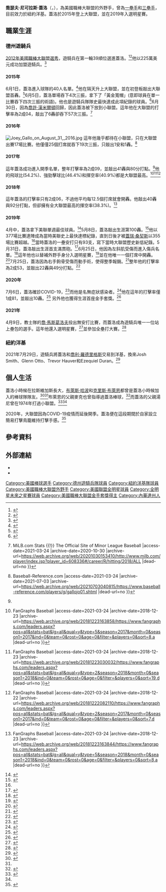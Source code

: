 {{Infobox baseball biography
| name        = 喬伊·蓋洛<br />Joey Gallo
| image       = Joey Gallo in 2017 (cropped).jpg
| image_size  = 
| caption     = 2017年的蓋洛
| team        = 紐約洋基
| number      = 13
| position    = [[外野手|外野手]]
| birth_date  = {{birth date and age|mf=yes|1993|11|19}}
| birth_place = {{USA}}[[內華達州|內華達州]][[亨德森|亨德森]]
| bats        = 左
| throws      = 右
| debutleague = 美國職棒大聯盟
| debutdate   = 6月2日
| debutyear   = 2015年
| debutteam   = 德州遊騎兵
| statyear    = 2021年球季
| statleague  = 美國職棒大聯盟
| stat1label  = [[打擊率|打擊率]]
| stat1value  = .206
| stat2label  = [[全壘打|全壘打]]
| stat2value  = 158
| stat3label  = [[打點|打點]]
| stat3value  = 339
| stat4label  = [[盜壘|盜壘]]
| stat4value  = 
| teams =
* [[德克薩斯遊騎兵_(棒球)|德州遊騎兵]]（{{mlby|2015}}–{{mlby|2021}}）
* [[紐約洋基|紐約洋基]]（{{mlby|2021}}–）
|highlights=
* 2×[[美國職棒大聯盟全明星賽|全明星賽]] ([[2019年美國職棒大聯盟全明星賽|2019年]]、[[2021年美國職棒大聯盟全明星賽|2021年]])
* 2×[[美國職棒大聯盟金手套獎|金手套獎]]（2020年、2021年）
}}
'''喬瑟夫·尼可拉斯·蓋洛'''（{{lang-en|Joseph Nicholas Gallo}}，{{bd|1993年|11月19日|}}），為美國職棒大聯盟的外野手，曾為[[一壘手|一壘手]]和[[三壘手|三壘手]]，目前效力於紐約洋基。蓋洛於2015年登上大聯盟，並在2019年入選明星賽。

==職業生涯==
===德州遊騎兵===
[[2012年美國職棒大聯盟選秀|2012年美國職棒大聯盟選秀]]，遊騎兵在第一輪39順位選進蓋洛。<ref>{{cite web |author=RunThisTown (Matt Philips) |url=http://www.lasvegassun.com/news/2012/jun/04/bishop-gormans-joey-gallo-goes-39th-overall-texas-/ |title=Bishop Gorman's Joey Gallo goes 39th overall to the Texas Rangers |publisher=Lasvegassun.com |access-date=September 3, 2013 |archive-date=2018-09-30 |archive-url=https://web.archive.org/web/20180930120118/https://lasvegassun.com/news/2012/jun/04/bishop-gormans-joey-gallo-goes-39th-overall-texas-/ |dead-url=no }}</ref><ref>{{cite web |url=http://texas.rangers.mlb.com/news/article.jsp?ymd=20120604&content_id=32759158&vkey=news_tex&c_id=tex |title=Rangers draft high school power on Day 1 |publisher=Texas.rangers.mlb.com |date=May 24, 2013 |access-date=September 3, 2013 |archive-date=2013-11-10 |archive-url=https://web.archive.org/web/20131110093319/http://texas.rangers.mlb.com/news/article.jsp?ymd=20120604&content_id=32759158&vkey=news_tex&c_id=tex |dead-url=no }}</ref>他以225萬美元成功加盟遊騎兵。<ref name=nola>{{cite web | url=http://www.nola.com/lsu/index.ssf/2015/06/joey_gallo_homers_debut_lsu.html | title=Former LSU signee Joey Gallo homers in major league debut | publisher=The Times-Picayune | date=June 2, 2015 | access-date=June 30, 2017 | author=Dabe, Christopher | archive-date=2018-09-19 | archive-url=https://web.archive.org/web/20180919211550/https://www.nola.com/lsu/index.ssf/2015/06/joey_gallo_homers_debut_lsu.html | dead-url=no }}</ref>
====2015年====
6月1日，蓋洛進入球隊的40人名單。<ref>{{cite web|url=http://www.dallasnews.com/sports/texas-rangers/headlines/20150601-grant-why-rangers-feel-time-is-right-for-joey-gallo-to-join-big-club.ece|title=Grant: Why Rangers feel time is right for Joey Gallo to join big club|work=dallasnews.com|access-date=June 2, 2015|archive-date=2015-09-24|archive-url=https://web.archive.org/web/20150924131249/http://www.dallasnews.com/sports/texas-rangers/headlines/20150601-grant-why-rangers-feel-time-is-right-for-joey-gallo-to-join-big-club.ece|dead-url=no}}</ref>他在隔天升上大聯盟，並在初登板敲出大聯盟首轟。<ref>{{cite web|url=http://m.mlb.com/news/article/128160738/joey-gallo-homers-in-second-big-league-at-bat|title=Gallo homers in second big league at-bat|access-date=June 2, 2015|last=Sullivan|first=T.R.|date=June 2, 2015|work=[[MLB.com|MLB.com]]|archive-date=2016-03-04|archive-url=https://web.archive.org/web/20160304071324/http://m.mlb.com/news/article/128160738/joey-gallo-homers-in-second-big-league-at-bat|dead-url=no}}</ref>6月5日，蓋洛單場吞下4次三振，拿下了「黃金寬帽」(意即球員在單一比賽吞下四次三振的術語)。他也是遊騎兵隊隊史最快達成此項紀錄的球員。<ref>{{cite web|last=Grant|first=Evan|title=Why Rangers aren't concerned about Joey Gallo's first 'Golden Sombrero'|website=[[The_Dallas_Morning_News|The Dallas Morning News]]|date=June 6, 2015|url=http://rangersblog.dallasnews.com/2015/06/texas-rangers-manager-jeff-banister-not-conerned-after-four-strikeout-game-for-joey-gallo.html/|access-date=August 10, 2015|archive-url=https://web.archive.org/web/20150809103549/http://rangersblog.dallasnews.com/2015/06/texas-rangers-manager-jeff-banister-not-conerned-after-four-strikeout-game-for-joey-gallo.html/|archive-date=2015-08-09|dead-url=yes}}</ref>6月30日，因為[[喬許·漢米爾頓_(運動員)|喬許·漢米爾頓]]回歸，因此蓋洛被下放到小聯盟。這年他在大聯盟的打擊率為2成04，敲出了6轟卻吞下57次三振。<ref name=autogenerated2>{{Cite web |url=http://www.milb.com/player/index.jsp?player_id=608336#/career/R/hitting/2018/ALL |title=Joey Gallo Stats, Highlights, Bio {{!}} MiLB.com Stats {{!}} The Official Site of Minor League Baseball<!-- Bot generated title --> |access-date=2021-03-24 |archive-date=2020-10-30 |archive-url=https://web.archive.org/web/20201030153410/http://www.milb.com/player/index.jsp?player_id=608336#/career/R/hitting/2018/ALL |dead-url=no }}</ref>
====2016年====
[[File:Joey_Gallo_on_August_31,_2016.jpg|thumb]]
這年他幾乎都待在小聯盟，只在大聯盟出賽17場比賽。他僅僅25個打席就吞下19次三振，只敲出1安和1轟。<ref name=autogenerated1>{{Cite web |url=https://www.baseball-reference.com/players/g/gallojo01.shtml |title=Joey Gallo Stats {{!}} Baseball-Reference.com<!-- Bot generated title --> |access-date=2021-03-24 |archive-date=2021-07-03 |archive-url=https://web.archive.org/web/20210703040815/https://www.baseball-reference.com/players/g/gallojo01.shtml |dead-url=no }}</ref>
====2017年====
這年蓋洛成功進入開季名單，整年打擊率為2成09，並敲出41轟與80分打點。<ref name=autogenerated1 />他的飛球比(54.2%)、強勁擊球比(46.4%)和揮空率(40.9%)都是大聯盟最高。<ref>{{Cite web |url=https://www.fangraphs.com/leaders.aspx?pos=all&stats=bat&lg=all&qual=y&type=5&season=2017&month=0&season1=2017&ind=0&team=0&rost=0&age=0&filter=&players=0&sort=8,a |title=Major League Leaderboards » 2017 » Batters » Plate Discipline Statistics {{!}} FanGraphs Baseball<!-- Bot generated title --> |access-date=2021-03-24 |archive-date=2018-12-23 |archive-url=https://web.archive.org/web/20181223163858/https://www.fangraphs.com/leaders.aspx?pos=all&stats=bat&lg=all&qual=y&type=5&season=2017&month=0&season1=2017&ind=0&team=0&rost=0&age=0&filter=&players=0&sort=8,a |dead-url=no }}</ref><ref>{{Cite web |url=https://www.fangraphs.com/leaders.aspx?pos=all&stats=bat&lg=all&qual=y&type=2&season=2018&month=0&season1=2018&ind=0&team=0&rost=0&age=0&filter=&players=0&sort=19,d |title=Major League Leaderboards » 2018 » Batters » Batted Ball Statistics {{!}} FanGraphs Baseball<!-- Bot generated title --> |access-date=2021-03-24 |archive-date=2018-12-23 |archive-url=https://web.archive.org/web/20181223030032/https://www.fangraphs.com/leaders.aspx?pos=all&stats=bat&lg=all&qual=y&type=2&season=2018&month=0&season1=2018&ind=0&team=0&rost=0&age=0&filter=&players=0&sort=19,d |dead-url=no }}</ref><ref>{{Cite web |url=https://www.fangraphs.com/leaders.aspx?pos=all&stats=bat&lg=all&qual=y&type=2&season=2017&month=0&season1=2017&ind=0&team=0&rost=0&age=0&filter=&players=0&sort=7,d |title=Major League Leaderboards » 2017 » Batters » Batted Ball Statistics {{!}} FanGraphs Baseball<!-- Bot generated title --> |access-date=2021-03-24 |archive-date=2018-12-22 |archive-url=https://web.archive.org/web/20181222082110/https://www.fangraphs.com/leaders.aspx?pos=all&stats=bat&lg=all&qual=y&type=2&season=2017&month=0&season1=2017&ind=0&team=0&rost=0&age=0&filter=&players=0&sort=7,d |dead-url=no }}</ref>
====2018年====
這年蓋洛的打擊率只有2成06，不過他平均每12.5個打席就會開轟。他敲出40轟與92分打點，但卻擁有全大聯盟最高的揮空率(38.3%)。<ref>{{Cite web |url=https://www.fangraphs.com/leaders.aspx?pos=all&stats=bat&lg=all&qual=y&type=5&season=2018&month=0&season1=2018&ind=0&team=0&rost=0&age=0&filter=&players=0&sort=8,a |title=Major League Leaderboards » 2018 » Batters » Plate Discipline Statistics {{!}} FanGraphs Baseball<!-- Bot generated title --> |access-date=2021-03-24 |archive-date=2018-12-23 |archive-url=https://web.archive.org/web/20181223163844/https://www.fangraphs.com/leaders.aspx?pos=all&stats=bat&lg=all&qual=y&type=5&season=2018&month=0&season1=2018&ind=0&team=0&rost=0&age=0&filter=&players=0&sort=8,a |dead-url=no }}</ref>
====2019年====
4月中，蓋洛拿下美聯單週最佳球員。<ref>{{cite web|author=David Adler|url=https://www.mlb.com/rangers/news/players-of-the-week-yelich-gallo|title=Yelich, Gallo power way to POTW honors|website=[[MLB.com|MLB.com]]|date=April 22, 2019|access-date=April 22, 2019|archive-date=2019-04-22|archive-url=https://web.archive.org/web/20190422225857/https://www.mlb.com/rangers/news/players-of-the-week-yelich-gallo|dead-url=no}}</ref>5月8日，蓋洛敲出生涯第100轟。<ref name=100hr>{{cite web|url=https://www.mlb.com/rangers/news/joey-gallo-hits-100th-career-homer|last=Crouse|first=Jake|title=Weird record: Gallo has 100 HRs, 93 singles|website=[[MLB.com|MLB.com]]|date=May 8, 2019|access-date=May 8, 2019|archive-date=2020-11-08|archive-url=https://web.archive.org/web/20201108002339/https://www.mlb.com/rangers/news/joey-gallo-hits-100th-career-homer|dead-url=no}}</ref>他以377場比賽達陣成為當時美聯史上最快達標紀錄，直到日後才被[[蓋瑞·桑契斯|蓋瑞·桑契斯]]以355場比賽超越。<ref name=100hr/>當時蓋洛的一壘安打只有93支，寫下當時大聯盟歷史新低紀錄。5月31日，蓋洛敲出生涯首支滿貫砲。<ref>{{cite web|url=https://dfw.cbslocal.com/2019/05/31/joey-gallo-first-career-grand-slam-rangers-royals/|title=Joey Gallo Connects For First Career Grand Slam As Rangers Defeat Royals 6-2|website=[[KTVT|CBS DFW]]|date=May 31, 2019|access-date=June 2, 2019|archive-date=2020-12-02|archive-url=https://web.archive.org/web/20201202033228/https://dfw.cbslocal.com/2019/05/31/joey-gallo-first-career-grand-slam-rangers-royals/|dead-url=no}}</ref>6月25日，他因為左斜肌受傷而進入傷兵名單。<ref>{{cite web|url=https://www.mlb.com/rangers/news/joey-gallo-returns-from-injured-list|title=Joey Gallo back from IL, batting fifth|author=James Schmehl|website=[[MLB.com|MLB.com]]|date=June 25, 2019|access-date=June 25, 2019|archive-date=2019-06-28|archive-url=https://web.archive.org/web/20190628120940/https://www.mlb.com/rangers/news/joey-gallo-returns-from-injured-list|dead-url=no}}</ref>這年他也以替補外野手身分入選明星賽，<ref>{{cite web|url=https://www.mlb.com/rangers/news/rangers-2019-all-stars-joey-gallo-mike-minor-hunter-pence|title=Career years earn Gallo, Minor 1st All-Star nods|author=Dawn Klemish|website=[[MLB.com|MLB.com]]|date=June 30, 2019|access-date=June 30, 2019|archive-date=2019-09-24|archive-url=https://web.archive.org/web/20190924155328/https://www.mlb.com/rangers/news/rangers-2019-all-stars-joey-gallo-mike-minor-hunter-pence|dead-url=no}}</ref>並在他唯一一個打席中開轟。<ref>{{cite web|url=https://www.mlb.com/rangers/news/joey-gallo-home-run-all-star-game|title=Gallo swats record blast on first pitch he sees|author=T.R. Sullivan|website=MLB.com|date=July 9, 2019|access-date=July 10, 2019|archive-date=2019-09-25|archive-url=https://web.archive.org/web/20190925104341/https://www.mlb.com/rangers/news/joey-gallo-home-run-all-star-game|dead-url=no}}</ref>7月25日，蓋洛因為右手鉤骨受傷而動手術，使得整季報銷。<ref>{{cite web|url=https://www.mlb.com/rangers/news/joey-gallo-wrist-surgery-hamate-bone|title=Gallo headed for surgery to fix hamate bone|author=T.R. Sullivan|website=MLB.com|date=July 25, 2019|access-date=July 25, 2019|archive-date=2020-08-09|archive-url=https://web.archive.org/web/20200809112920/https://www.mlb.com/rangers/news/joey-gallo-wrist-surgery-hamate-bone|dead-url=no}}</ref>整年他的打擊率為2成53，並敲出22轟與49分打點。<ref>{{cite news|url=https://www.dallasnews.com/sports/rangers/2019/09/20/joey-gallo-moved-to-60-day-il-rangers-don-t-expect-him-to-play-again-this-season/|title=Joey Gallo moved to 60-day IL, Rangers don't expect him to play again this season|author=Evan Grant|newspaper=[[The_Dallas_Morning_News|The Dallas Morning News]]|date=September 20, 2019|access-date=September 29, 2019|archive-date=2019-09-29|archive-url=https://web.archive.org/web/20190929124944/https://www.dallasnews.com/sports/rangers/2019/09/20/joey-gallo-moved-to-60-day-il-rangers-don-t-expect-him-to-play-again-this-season/|dead-url=no}}</ref>
====2020年====
7月6日，蓋洛確診COVID-19，<ref>{{cite web|url=https://www.dallasnews.com/sports/rangers/2020/07/06/rangers-rf-joey-gallo-tests-positive-for-covid-19/|title=Rangers OF Joey Gallo tests positive for COVID-19|date=July 6, 2020|first1=Sam|last1=Blum|work=[[The_Dallas_Morning_News|The Dallas Morning News]]|access-date=2021-03-24|archive-date=2020-12-14|archive-url=https://web.archive.org/web/20201214060713/https://www.dallasnews.com/sports/rangers/2020/07/06/rangers-rf-joey-gallo-tests-positive-for-covid-19/|dead-url=no}}</ref>而他是名無症狀感染者。<ref>{{Cite web|date=2020-07-06|title=Asymptomatic All-Star slugger Gallo tests positive for virus|url=https://apnews.com/0e041c0f618e8a20644834e16e5af959|access-date=2020-07-07|website=AP NEWS|archive-date=2021-02-05|archive-url=https://web.archive.org/web/20210205212326/https://apnews.com/0e041c0f618e8a20644834e16e5af959|dead-url=no}}</ref>他在這年的打擊率僅1成81，並敲出10轟。<ref>{{cite web|url=https://www.baseball-reference.com/players/g/gallojo01.shtml|title=存档副本|access-date=2021-03-24|archive-date=2021-07-03|archive-url=https://web.archive.org/web/20210703040815/https://www.baseball-reference.com/players/g/gallojo01.shtml|dead-url=no}}</ref>
另外他也獲得生涯首座金手套獎。<ref>{{Cite web|title=2020 Rawlings Gold Glove Award® Winners Announced|url=https://news.yahoo.com/2020-rawlings-gold-glove-award-020000443.html|access-date=2020-11-04|website=news.yahoo.com|language=en-US}}</ref>
====2021年====
4月9日，教士隊的[[喬·馬斯葛洛夫|喬·馬斯葛洛夫]]投出無安打比賽，而蓋洛成為遊騎兵唯一一位站上壘包的選手。這年他還入選明星賽，<ref>{{cite web|url=https://www.mlb.com/rangers/news/joey-gallo-notches-two-homer-game-vs-tigers|title=902 feet?! Gallo hits 22nd, 23rd HRs of '21|website=[[MLB.com|MLB.com]]|author=Kennedi Landry|date=July 7, 2021|access-date=July 8, 2021|archive-date=2021-08-06|archive-url=https://web.archive.org/web/20210806113615/https://www.mlb.com/rangers/news/joey-gallo-notches-two-homer-game-vs-tigers|dead-url=no}}</ref>並參加全壘打大賽。<ref>{{cite web|url=https://www.espn.com/mlb/story/_/id/31777964/washington-nationals-juan-soto-texas-rangers-joey-gallo-join-field-all-star-home-run-derby-coors-field|title=Washington Nationals' Juan Soto, Texas Rangers' Joey Gallo join field for All-Star Home Run Derby at Coors Field|website=[[ESPN.com|ESPN.com]]|author=ESPN News Services|date=July 8, 2021|access-date=July 8, 2021|archive-date=2021-08-18|archive-url=https://web.archive.org/web/20210818185735/https://www.espn.com/mlb/story/_/id/31777964/washington-nationals-juan-soto-texas-rangers-joey-gallo-join-field-all-star-home-run-derby-coors-field|dead-url=no}}</ref>
===紐約洋基===
2021年7月29日，遊騎兵將蓋洛和[[喬利·羅德里格斯|喬利·羅德里格斯]]交易到洋基，換來Josh Smith、Glenn Otto、Trevor Hauver和Ezequiel Duran。<ref>{{Cite web |url=https://twitter.com/YankeesPR/status/1420776156148768780 |title=存档副本 |access-date=2021-07-29 |archive-date=2021-08-25 |archive-url=https://web.archive.org/web/20210825032531/https://twitter.com/YankeesPR/status/1420776156148768780 |dead-url=no }}</ref>
==個人生活==
蓋洛小時候在拉斯維加斯長大，[[布萊斯·哈波|布萊斯·哈波]]和[[克里斯·布萊恩|克里斯·布萊恩]]都曾是蓋洛小時候加入的棒球隊隊友。<ref>{{cite web|url=https://sportsday.dallasnews.com/texas-rangers/rangers/2018/04/17/joey-gallos-career-catcher-ended-young-bryce-harper-made-cry|title=Joey Gallo's career as a catcher ended because a young Bryce Harper once made him cry|author=Joey Hayden|website=[[The_Dallas_Morning_News|The Dallas Morning News]]|date=April 17, 2018|access-date=June 2, 2019|archive-date=2019-06-02|archive-url=https://web.archive.org/web/20190602150623/https://sportsday.dallasnews.com/texas-rangers/rangers/2018/04/17/joey-gallos-career-catcher-ended-young-bryce-harper-made-cry|dead-url=no}}</ref><ref name=BG/>布萊恩的父親麥克也曾指導過蓋洛棒球，<ref name=BG>{{cite web|url=https://www.milb.com/pacific-coast/news/rise-to-top-a-family-affair-for-bryant-gallo/c-116978986|title=Rise to top a family affair for Bryant, Gallo|publisher=MiLB.com|author=Tyler Maun|date=April 9, 2015|access-date=June 2, 2019|archive-date=2019-06-02|archive-url=https://web.archive.org/web/20190602150622/https://www.milb.com/pacific-coast/news/rise-to-top-a-family-affair-for-bryant-gallo/c-116978986|dead-url=no}}</ref>而蓋洛的父親湯尼曾在1974年打過小聯盟。<ref>{{cite web|url=https://www.baseball-reference.com/register/player.fcgi?id=gallo-002ant|title=Anthony Gallo|website=[[Baseball-Reference.com|Baseball-Reference.com]]|access-date=June 2, 2019}}</ref><ref name=BG/>

2020年，大聯盟因為COVID-19疫情而延後開季。蓋洛便在這段期間於自家設立簡易打擊鳥籠維持打擊手感。<ref>{{Cite web |url=https://www.dallasnews.com/sports/rangers/2020/03/29/im-sorry-neighbors-rangers-joey-gallo-turns-home-into-indoor-batting-cage-during-coronavirus-quarantine/ |title=存档副本 |access-date=2021-03-24 |archive-date=2020-11-25 |archive-url=https://web.archive.org/web/20201125083231/https://www.dallasnews.com/sports/rangers/2020/03/29/im-sorry-neighbors-rangers-joey-gallo-turns-home-into-indoor-batting-cage-during-coronavirus-quarantine/ |dead-url=no }}</ref>
==參考資料==
{{Reflist|2}}
==外部連結==
{{Commons category|Joey Gallo}}
{{baseballstats|mlb=608336|espn=32818|br=g/gallojo01|fangraphs=14128}}
*{{Twitter|JoeyGallo24}} 
*{{Instagram|joeygallo24}}

{{紐約洋基隊當前登錄名單}}

{{DEFAULTSORT:Gallo, Joey}}
[[Category:美國棒球選手|Category:美國棒球選手]]
[[Category:德州遊騎兵隊球員|Category:德州遊騎兵隊球員]]
[[Category:紐約洋基隊球員|Category:紐約洋基隊球員]]
[[Category:美國職棒大聯盟外野手|Category:美國職棒大聯盟外野手]]
[[Category:美國聯盟全明星球員|Category:美國聯盟全明星球員]]
[[Category:全明星未來之星賽球員|Category:全明星未來之星賽球員]]
[[Category:美國職棒大聯盟金手套獎得主|Category:美國職棒大聯盟金手套獎得主]]
[[Category:內華達州人|Category:內華達州人]]